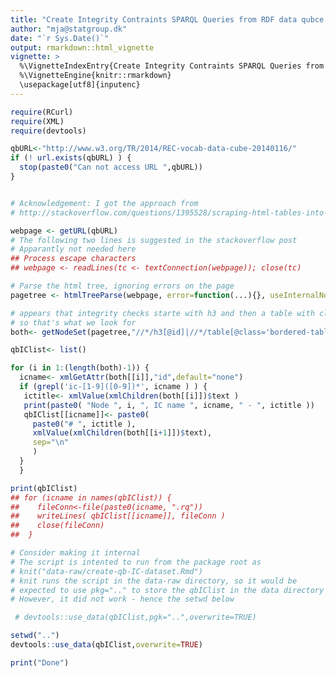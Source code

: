```yaml
---
title: "Create Integrity Contraints SPARQL Queries from RDF data qubce definition"
author: "mja@statgroup.dk"
date: "`r Sys.Date()`"
output: rmarkdown::html_vignette
vignette: >
  %\VignetteIndexEntry{Create Integrity Contraints SPARQL Queries from RDF data qubce definition}
  %\VignetteEngine{knitr::rmarkdown}
  \usepackage[utf8]{inputenc}
---
```


```r

require(RCurl)
require(XML)
require(devtools)

qbURL<-"http://www.w3.org/TR/2014/REC-vocab-data-cube-20140116/"
if (! url.exists(qbURL) ) {
  stop(paste0("Can not access URL ",qbURL))
}


# Acknowledgement: I got the approach from
# http://stackoverflow.com/questions/1395528/scraping-html-tables-into-r-data-frames-using-the-xml-package?lq=1

webpage <- getURL(qbURL)
# The following two lines is suggested in the stackoverflow post
# Apparantly not needed here
## Process escape characters
## webpage <- readLines(tc <- textConnection(webpage)); close(tc)

# Parse the html tree, ignoring errors on the page
pagetree <- htmlTreeParse(webpage, error=function(...){}, useInternalNodes = TRUE)

# appears that integrity checks starte with h3 and then a table with class bordered-table
# so that's what we look for
both<- getNodeSet(pagetree,"//*/h3[@id]|//*/table[@class='bordered-table']/tbody/tr/td/pre")

qbIClist<- list()

for (i in 1:(length(both)-1)) {
  icname<- xmlGetAttr(both[[i]],"id",default="none")
  if (grepl('ic-[1-9]([0-9])*', icname ) ) {
   ictitle<- xmlValue(xmlChildren(both[[i]])$text )
   print(paste0( "Node ", i, ", IC name ", icname, " - ", ictitle ))
   qbIClist[[icname]]<- paste0(
     paste0("# ", ictitle ),
     xmlValue(xmlChildren(both[[i+1]])$text),
     sep="\n"
     )
  }
  }

print(qbIClist)
## for (icname in names(qbIClist)) {
##    fileConn<-file(paste0(icname, ".rq"))
##    writeLines( qbIClist[[icname]], fileConn )
##    close(fileConn)
##  }

# Consider making it internal
# The script is intented to run from the package root as
# knit("data-raw/create-qb-IC-dataset.Rmd")
# knit runs the script in the data-raw directory, so it would be
# expected to use pkg=".." to store the qbIClist in the data directory
# However, it did not work - hence the setwd below

 # devtools::use_data(qbIClist,pgk="..",overwrite=TRUE)

setwd("..")
devtools::use_data(qbIClist,overwrite=TRUE)

print("Done")

```
